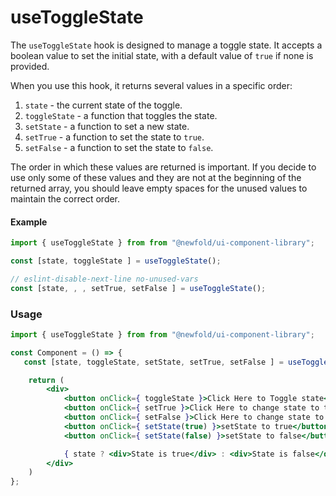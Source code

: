 # useToggleState
The `useToggleState` hook is designed to manage a toggle state. It accepts a boolean value
to set the initial state, with a default value of `true` if none is provided.

When you use this hook, it returns several values in a specific order:

1. `state` - the current state of the toggle.
2. `toggleState` - a function that toggles the state.
3. `setState` - a function to set a new state.
4. `setTrue` - a function to set the state to `true`.
5. `setFalse` - a function to set the state to `false`.

The order in which these values are returned is important.
If you decide to use only some of these values and they are not at the beginning of the returned
array, you should leave empty spaces for the unused values to maintain the correct order.

#### Example

```jsx
import { useToggleState } from from "@newfold/ui-component-library";

const [state, toggleState ] = useToggleState();

// eslint-disable-next-line no-unused-vars
const [state, , , setTrue, setFalse ] = useToggleState();
```

### Usage
```jsx
import { useToggleState } from from "@newfold/ui-component-library";

const Component = () => {
   const [state, toggleState, setState, setTrue, setFalse ] = useToggleState();

    return ( 
        <div>
            <button onClick={ toggleState }>Click Here to Toggle state</button>
            <button onClick={ setTrue }>Click Here to change state to true</button>
            <button onClick={ setFalse }>Click Here to change state to false</button>
            <button onClick={ setState(true) }>setState to true</button>
            <button onClick={ setState(false) }>setState to false</button>

            { state ? <div>State is true</div> : <div>State is false</div> }
        </div>
    )
};
```
